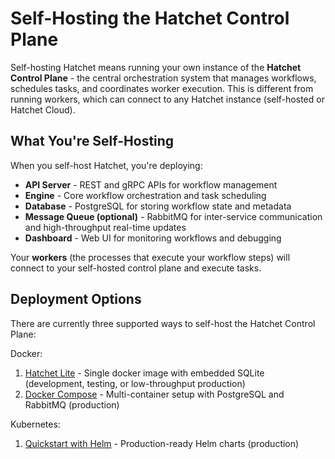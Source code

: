 # Self-Hosting the Hatchet Control Plane

Self-hosting Hatchet means running your own instance of the **Hatchet Control Plane** - the central orchestration system that manages workflows, schedules tasks, and coordinates worker execution. This is different from running workers, which can connect to any Hatchet instance (self-hosted or Hatchet Cloud).

## What You're Self-Hosting

When you self-host Hatchet, you're deploying:

- **API Server** - REST and gRPC APIs for workflow management
- **Engine** - Core workflow orchestration and task scheduling
- **Database** - PostgreSQL for storing workflow state and metadata  
- **Message Queue (optional)** - RabbitMQ for inter-service communication and high-throughput real-time updates
- **Dashboard** - Web UI for monitoring workflows and debugging

Your **workers** (the processes that execute your workflow steps) will connect to your self-hosted control plane and execute tasks.

## Deployment Options

There are currently three supported ways to self-host the Hatchet Control Plane:

Docker:
1. [Hatchet Lite](./self-hosting/hatchet-lite.mdx) - Single docker image with embedded SQLite (development, testing, or low-throughput production)
2. [Docker Compose](./self-hosting/docker-compose.mdx) - Multi-container setup with PostgreSQL and RabbitMQ (production)

Kubernetes:
1. [Quickstart with Helm](./self-hosting/kubernetes-quickstart.mdx) - Production-ready Helm charts (production)
